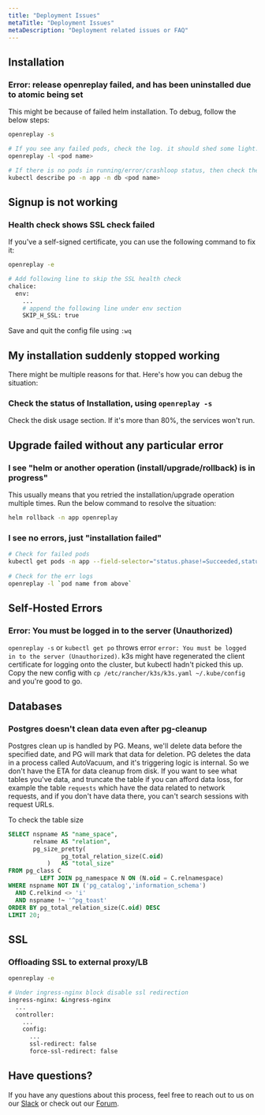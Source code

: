 ```yaml
---
title: "Deployment Issues"
metaTitle: "Deployment Issues"
metaDescription: "Deployment related issues or FAQ"
---
```


## Installation

### Error: release openreplay failed, and has been uninstalled due to atomic being set

This might be because of failed helm installation. To debug, follow the below steps:

```bash
openreplay -s

# If you see any failed pods, check the log. it should shed some light.
openreplay -l <pod name>

# If there is no pods in running/error/crashloop status, then check the status of pod using following command
kubectl describe po -n app -n db <pod name>
```

## Signup is not working

### Health check shows SSL check failed
  
If you've a self-signed certificate, you can use the following command to fix it:

```bash
openreplay -e

# Add following line to skip the SSL health check
chalice:
  env:
    ...
    # append the following line under env section
    SKIP_H_SSL: true
```

Save and quit the config file using `:wq`

## My installation suddenly stopped working
   
There might be multiple reasons for that. Here's how you can debug the situation:

### Check the status of Installation, using `openreplay -s`

Check the disk usage section. If it's more than 80%, the services won't run.

## Upgrade failed without any particular error
   
### I see "helm or another operation (install/upgrade/rollback) is in progress"

This usually means that you retried the installation/upgrade operation multiple times. Run the below command to resolve the situation:

```bash
helm rollback -n app openreplay
```

### I see no errors, just "installation failed"

```bash
# Check for failed pods
kubectl get pods -n app --field-selector="status.phase!=Succeeded,status.phase!=Running" -o custom-columns="POD:metadata.name"
        
# Check for the err logs
openreplay -l `pod name from above`
 ```

## Self-Hosted Errors

### Error: You must be logged in to the server (Unauthorized)

`openreplay -s` or `kubectl get po` throws error `error: You must be logged in to the server (Unauthorized)`. k3s might have regenerated the client certificate for logging onto the cluster, but kubectl hadn't picked this up. Copy the new config with `cp /etc/rancher/k3s/k3s.yaml ~/.kube/config` and you're good to go.

## Databases

### Postgres doesn't clean data even after pg-cleanup

Postgres clean up is handled by PG. Means, we'll delete data before the specified date, and PG will mark that data for deletion. PG deletes the data in a process called AutoVacuum, and it's triggering logic is internal. So we don't have the ETA for data cleanup from disk. If you want to see what tables you've data, and truncate the table if you can afford data loss, for example the table `requests` which have the data related to network requests, and if you don't have data there, you can't search sessions with request URLs.

To check the table size

```sql
SELECT nspname AS "name_space",
       relname AS "relation",
       pg_size_pretty(
               pg_total_relation_size(C.oid)
           )   AS "total_size"
FROM pg_class C
         LEFT JOIN pg_namespace N ON (N.oid = C.relnamespace)
WHERE nspname NOT IN ('pg_catalog','information_schema')
  AND C.relkind <> 'i'
  AND nspname !~ '^pg_toast'
ORDER BY pg_total_relation_size(C.oid) DESC
LIMIT 20;
```

## SSL

### Offloading SSL to external proxy/LB

```bash
openreplay -e

# Under ingress-nginx block disable ssl redirection
ingress-nginx: &ingress-nginx
  ...
  controller:
    ...
    config:
      ...
      ssl-redirect: false
      force-ssl-redirect: false
```
## Have questions?

If you have any questions about this process, feel free to reach out to us on our [Slack](https://slack.openreplay.com) or check out our [Forum](https://forum.openreplay.com).
